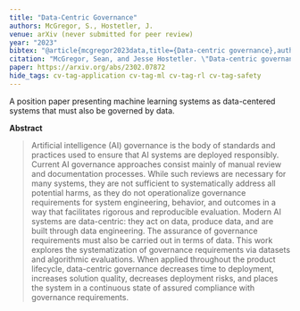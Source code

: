 ```yaml
---
title: "Data-Centric Governance"
authors: McGregor, S., Hostetler, J.
venue: arXiv (never submitted for peer review)
year: "2023"
bibtex: "@article{mcgregor2023data,title={Data-centric governance},author={McGregor, Sean and Hostetler, Jesse},journal={arXiv preprint arXiv:2302.07872},year={2023}}"
citation: "McGregor, Sean, and Jesse Hostetler. \"Data-centric governance.\" arXiv preprint arXiv:2302.07872 (2023)."
paper: https://arxiv.org/abs/2302.07872
hide_tags: cv-tag-application cv-tag-ml cv-tag-rl cv-tag-safety
---
```


A position paper presenting machine learning systems as data-centered systems that must also be governed by data.

**Abstract**

> Artificial intelligence (AI) governance is the body of standards and practices used to ensure that AI systems are deployed responsibly. Current AI governance approaches consist mainly of manual review and documentation processes. While such reviews are necessary for many systems, they are not sufficient to systematically address all potential harms, as they do not operationalize governance requirements for system engineering, behavior, and outcomes in a way that facilitates rigorous and reproducible evaluation. Modern AI systems are data-centric: they act on data, produce data, and are built through data engineering. The assurance of governance requirements must also be carried out in terms of data. This work explores the systematization of governance requirements via datasets and algorithmic evaluations. When applied throughout the product lifecycle, data-centric governance decreases time to deployment, increases solution quality, decreases deployment risks, and places the system in a continuous state of assured compliance with governance requirements.
